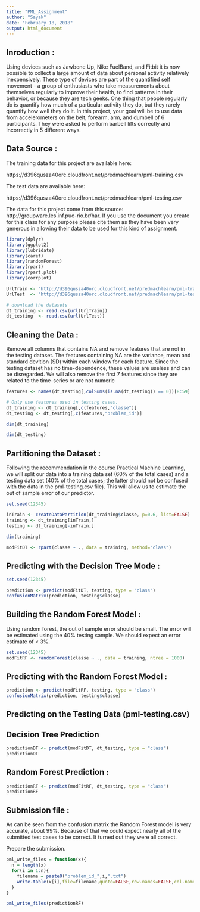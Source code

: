 ---
title: "PML_Assignment"
author: "Sayak"
date: "February 18, 2018"
output: html_document
---

## Inroduction :
Using devices such as Jawbone Up, Nike FuelBand, and Fitbit it is now possible to collect a large amount of data about personal activity relatively inexpensively. These type of devices are part of the quantified self movement - a group of enthusiasts who take measurements about themselves regularly to improve their health, to find patterns in their behavior, or because they are tech geeks. One thing that people regularly do is quantify how much of a particular activity they do, but they rarely quantify how well they do it. In this project, your goal will be to use data from accelerometers on the belt, forearm, arm, and dumbell of 6 participants. They were asked to perform barbell lifts correctly and incorrectly in 5 different ways.

## Data Source :

The training data for this project are available here:

https://d396qusza40orc.cloudfront.net/predmachlearn/pml-training.csv

The test data are available here:

https://d396qusza40orc.cloudfront.net/predmachlearn/pml-testing.csv

The data for this project come from this source: http://groupware.les.inf.puc-rio.br/har. If you use the document you create for this class for any purpose please cite them as they have been very generous in allowing their data to be used for this kind of assignment.

```{R}
library(dplyr)
library(ggplot2)
library(lubridate)
library(caret)
library(randomForest)
library(rpart)
library(rpart.plot)
library(corrplot)

UrlTrain <- "http://d396qusza40orc.cloudfront.net/predmachlearn/pml-training.csv"
UrlTest  <- "http://d396qusza40orc.cloudfront.net/predmachlearn/pml-testing.csv"

# download the datasets
dt_training <- read.csv(url(UrlTrain))
dt_testing  <- read.csv(url(UrlTest))
```
## Cleaning the Data :
Remove all columns that contains NA and remove features that are not in the testing dataset. The features containing NA are the variance, mean and standard devition (SD) within each window for each feature. Since the testing dataset has no time-dependence, these values are useless and can be disregarded. We will also remove the first 7 features since they are related to the time-series or are not numeric 
```{R}
features <- names(dt_testing[,colSums(is.na(dt_testing)) == 0])[8:59]

# Only use features used in testing cases.
dt_training <- dt_training[,c(features,"classe")]
dt_testing <- dt_testing[,c(features,"problem_id")]

dim(dt_training)

dim(dt_testing)

```
## Partitioning the Dataset :
Following the recommendation in the course Practical Machine Learning, we will split our data into a training data set (60% of the total cases) and a testing data set (40% of the total cases; the latter should not be confused with the data in the pml-testing.csv file). This will allow us to estimate the out of sample error of our predictor. 

```{R}
set.seed(12345)

inTrain <- createDataPartition(dt_training$classe, p=0.6, list=FALSE)
training <- dt_training[inTrain,]
testing <- dt_training[-inTrain,]

dim(training)
``` 
```{R}
modFitDT <- rpart(classe ~ ., data = training, method="class")

```

## Predicting with the Decision Tree Mode :
```{R} 
set.seed(12345)

prediction <- predict(modFitDT, testing, type = "class")
confusionMatrix(prediction, testing$classe) 
```
## Building the Random Forest Model :
Using random forest, the out of sample error should be small. The error will be estimated using the 40% testing sample. We should expect an error estimate of < 3%.
```{R}
set.seed(12345)
modFitRF <- randomForest(classe ~ ., data = training, ntree = 1000)
```
## Predicting with the Random Forest Model :
```{R}
prediction <- predict(modFitRF, testing, type = "class")
confusionMatrix(prediction, testing$classe)
``` 
## Predicting on the Testing Data (pml-testing.csv)
## Decision Tree Prediction 
```{R}
predictionDT <- predict(modFitDT, dt_testing, type = "class")
predictionDT 
``` 
## Random Forest Prediction :
```{R}
predictionRF <- predict(modFitRF, dt_testing, type = "class")
predictionRF
``` 
## Submission file :
As can be seen from the confusion matrix the Random Forest model is very accurate, about 99%. Because of that we could expect nearly all of the submitted test cases to be correct. It turned out they were all correct.

Prepare the submission. 
```{R}
pml_write_files = function(x){
  n = length(x)
  for(i in 1:n){
    filename = paste0("problem_id_",i,".txt")
    write.table(x[i],file=filename,quote=FALSE,row.names=FALSE,col.names=FALSE)
  }
}

pml_write_files(predictionRF)
``` 

